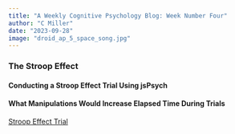 ```yaml
---
title: "A Weekly Cognitive Psychology Blog: Week Number Four"
author: "C Miller"
date: "2023-09-28"
image: "droid_ap_5_space_song.jpg"
---
```


### The Stroop Effect

#### Conducting a Stroop Effect Trial Using jsPsych

#### What Manipulations Would Increase Elapsed Time During Trials

[Stroop Effect Trial](stroop_semaine_quatre.html)



```{=html}

<html>
  <head>
    <title>A Stroop Experiment</title>
    <script src="https://unpkg.com/jspsych@7.3.3"></script>
    <script src="https://unpkg.com/@jspsych/plugin-html-keyboard-response@1.1.2"></script>
    <link href="https://unpkg.com/jspsych@7.3.3/css/jspsych.css" rel="stylesheet" type="text/css" />
  </head>
  
  
  <body></body>
  
  
  <script>

    var jsPsych = initJsPsych({
      on_finish: function() {
        jsPsych.data.displayData();
      }
    });

    /* create timeline */
    var timeline = [];

    
    /* define welcome message trial */
    var welcome = {
      type: jsPsychHtmlKeyboardResponse,
      stimulus: "Welcome to the experiment. Press any key to begin."
    };
    timeline.push(welcome);

    /* define instructions trial */
    var instructions = {
      type: jsPsychHtmlKeyboardResponse,
      stimulus: `
        <p>In this task you will see a word in a color</p>
        <p style='color:red; font-size:60pt;'>BLUE</p>
        <p> Press r, g, b, or y to identify the color, not the word</p>
        <p>E.g., press r or red in this example</p>
        <p>Make your responses as quickly and as accurately as possible</p>
        <p>Press any key to begin.</p>
      `,
      post_trial_gap: 2000
    };
    timeline.push(instructions);


  </script>
</html>

```
